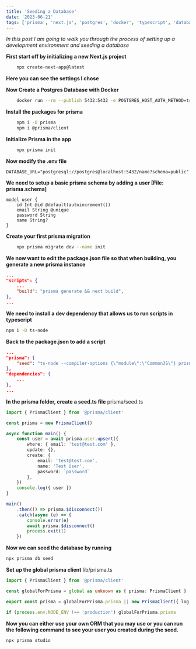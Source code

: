 ```yaml
---
title: 'Seeding a Database'
date: '2023-06-21'
tags: ['prisma', 'next.js', 'postgres', 'docker', 'typescript', 'database']
---
```


*In this post I am going to walk you through the process of setting up a development environment and seeding a database*

**First start off by initializing a new Next.js project**
```bash
    npx create-next-app@latest
```
**Here you can see the settings I chose**
<CustomImage src="https://raw.githubusercontent.com/cabennetts/congenial-octo-happiness/main/images/seeding-next-setup.png" alt="Settings I chose for my next.js app" />

**Now Create a Postgres Database with Docker**

```bash
    docker run --rm --publish 5432:5432 -e POSTGRES_HOST_AUTH_METHOD=trust -e POSTGRES_DB=name postgres
```

**Install the packages for prisma**
```bash
    npm i -D prisma
    npm i @prisma/client
```

**Initialize Prisma in the app**
```bash
    npx prisma init
```

**Now modify the .env file**
```
DATABASE_URL="postgresql://postgres@localhost:5432/name?schema=public"
```

**We need to setup a basic prisma schema by adding a user [File: prisma.schema]**
```
model user {
    id Int @id @default(autoincrement())
    email String @unique
    password String
    name String?
}
```

**Create your first prisma migration**
```bash
    npx prisma migrate dev --name init
```

**We now want to edit the package.json file so that when building, you generate a new prisma instance**
```json
...
"scripts": {
    ...
    "build": "prisma generate && next build",
},
...
```

**We need to install a dev dependency that allows us to run scripts in typescript**
```bash
npm i -D ts-node
```

**Back to the package.json to add a script**
```json
...
"prisma": {
    "seed": "ts-node --compiler-options {\"module\":\"CommonJS\"} prisma/seed.ts",
},
"dependencies": {
    ...
},
...
```

**In the prisma folder, create a seed.ts file**
prisma/seed.ts

```ts
import { PrismaClient } from '@prisma/client'

const prisma = new PrismaClient()

async function main() {
	const user = await prisma.user.upsert({
		where: { email: 'test@test.com' },
		update: {},
		create: {
			email: 'test@test.com',
			name: 'Test User',
			password: `password`
		},
	})
	console.log({ user })
}

main()
	.then(() => prisma.$disconnect())
	.catch(async (e) => {
		console.error(e)
		await prisma.$disconnect()
		process.exit(1)
	})
```

**Now we can seed the database by running**
```bash
npx prisma db seed
```

**Set up the global prisma client**
lib/prisma.ts 
```ts
import { PrismaClient } from '@prisma/client'

const globalForPrisma = global as unknown as { prisma: PrismaClient }

export const prisma = globalForPrisma.prisma || new PrismaClient({ log: ['query'] })

if (process.env.NODE_ENV !== 'production') globalForPrisma.prisma
```

**Now you can either use your own ORM that you may use or you can run the following command to see your user you created during the seed.**
```bash
npx prisma studio
```
